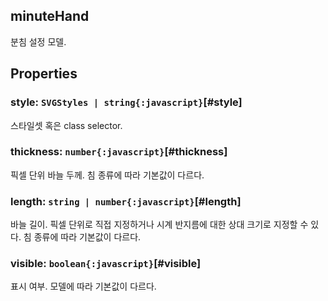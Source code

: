 ## minuteHand
분침 설정 모델.
## Properties

### style: `SVGStyles | string{:javascript}`[#style]
스타일셋 혹은 class selector.  

### thickness: `number{:javascript}`[#thickness]
픽셀 단위 바늘 두께.
침 종류에 따라 기본값이 다르다.  

### length: `string | number{:javascript}`[#length]
바늘 길이.
픽셀 단위로 직접 지정하거나 시계 반지름에 대한 상대 크기로 지정할 수 있다.
침 종류에 따라 기본값이 다르다.  

### visible: `boolean{:javascript}`[#visible]
표시 여부.
모델에 따라 기본값이 다르다.  
